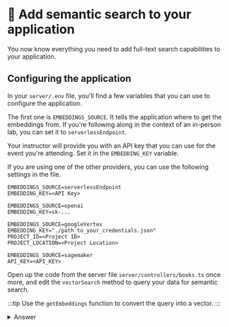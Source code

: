 
# 👐 Add semantic search to your application

You now know everything you need to add full-text search capabilities to your application.

## Configuring the application

In your `server/.env` file, you'll find a few variables that you can use to configure the application.

The first one is `EMBEDDINGS_SOURCE`. It tells the application where to get the embeddings from. If you're following along in the context of an in-person lab, you can set it to `serverlessEndpoint`.

Your instructor will provide you with an API key that you can use for the event you're attending. Set it in the `EMBEDDING_KEY` variable.

If you are using one of the other providers, you can use the following settings in the file.

<Tabs>
  <TabItem value="serverless" label="Serverless Endpoint" default>

```
EMBEDDINGS_SOURCE=serverlessEndpoint
EMBEDDING_KEY=<API Key>
```

  </TabItem>
  <TabItem value="openai" label="OpenAI" default>

```
EMBEDDINGS_SOURCE=openai
EMBEDDING_KEY=sk-...
```

  </TabItem>
  <TabItem value="googleVertex" label="Google Vertex">

```
EMBEDDINGS_SOURCE=googleVertex
EMBEDDING_KEY="./path_to_your_credentials.json"
PROJECT_ID=<Project ID>
PROJECT_LOCATION=<Project Location>
```

  </TabItem>
  <TabItem value="sagemaker" label="Amazon SageMaker">

```
EMBEDDINGS_SOURCE=sagemaker
API_KEY=<API_KEY>
```

  </TabItem>
</Tabs>



Open up the code from the server file `server/controllers/books.ts` once more, and edit the `vectorSearch` method to query your data for semantic search.

:::tip
Use the `getEmbeddings` function to convert the query into a vector.
:::

<details>
<summary>Answer</summary>
<div>

```js
  const vector = await getEmbeddings(query);
  const aggregationPipeline = [
      {
          $search: {
              index: "vectorsearch",
              knnBeta: {
                  vector,
                  path: "embeddings",
                  k: 20
              }
          }
      }
  ];
  const books = await collections?.books?.aggregate(aggregationPipeline).toArray() as Book[];
  return books;

```
</div>
</details>
